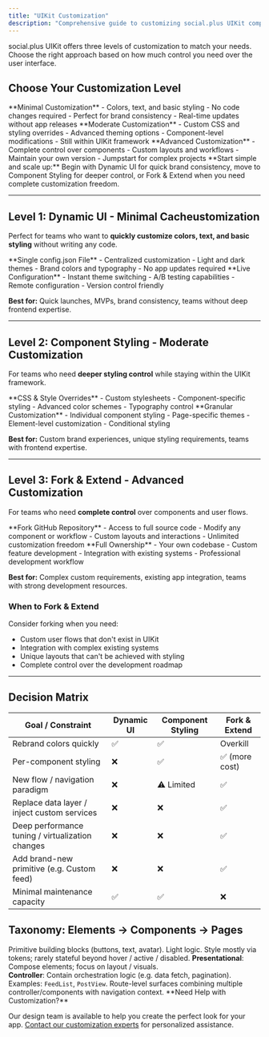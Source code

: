 ```yaml
---
title: "UIKit Customization"
description: "Comprehensive guide to customizing social.plus UIKit components to match your brand"
---
```


social.plus UIKit offers three levels of customization to match your needs. Choose the right approach based on how much control you need over the user interface.

## Choose Your Customization Level

<CardGroup cols={3}>
  <Card
    title="Dynamic UI"
    icon="palette"
    href="/uikit/customization/dynamic-ui"
  >
    **Minimal Customization**
    - Colors, text, and basic styling
    - No code changes required
    - Perfect for brand consistency
    - Real-time updates without app releases
  </Card>
  <Card
    title="Component Styling"
    icon="paintbrush"
    href="/uikit/customization/component-styling"
  >
    **Moderate Customization**
    - Custom CSS and styling overrides
    - Advanced theming options
    - Component-level modifications
    - Still within UIKit framework
  </Card>
  <Card
    title="Fork & Extend"
    icon="code-fork"
    href="https://github.com/AmityCo/Amity-Social-UIKit-React-Native-OpenSource"
  >
    **Advanced Customization**
    - Complete control over components
    - Custom layouts and workflows
    - Maintain your own version
    - Jumpstart for complex projects
  </Card>
</CardGroup>

<Info>
**Start simple and scale up:** Begin with Dynamic UI for quick brand consistency, move to Component Styling for deeper control, or Fork & Extend when you need complete customization freedom.
</Info>

---

## Level 1: Dynamic UI - Minimal Cacheustomization

Perfect for teams who want to **quickly customize colors, text, and basic styling** without writing any code.

<CardGroup cols={2}>
  <Card
    title="Configuration-Based"
    icon="file-code"
    href="/uikit/customization/dynamic-ui"
  >
    **Single config.json File**
    - Centralized customization
    - Light and dark themes
    - Brand colors and typography
    - No app updates required
  </Card>
  <Card
    title="Real-time Updates"
    icon="wand-magic-sparkles"
    href="/uikit/customization/dynamic-ui"
  >
    **Live Configuration**
    - Instant theme switching
    - A/B testing capabilities
    - Remote configuration
    - Version control friendly
  </Card>
</CardGroup>

**Best for:** Quick launches, MVPs, brand consistency, teams without deep frontend expertise.

---

## Level 2: Component Styling - Moderate Customization

For teams who need **deeper styling control** while staying within the UIKit framework.

<CardGroup cols={2}>
  <Card
    title="Advanced Theming"
    icon="paintbrush"
    href="/uikit/customization/theming-basics"
  >
    **CSS & Style Overrides**
    - Custom stylesheets
    - Component-specific styling
    - Advanced color schemes
    - Typography control
  </Card>
  <Card
    title="Component Control"
    icon="puzzle-piece"
    href="/uikit/customization/component-styling"
  >
    **Granular Customization**
    - Individual component styling
    - Page-specific themes
    - Element-level customization
    - Conditional styling
  </Card>
</CardGroup>

**Best for:** Custom brand experiences, unique styling requirements, teams with frontend expertise.

---

## Level 3: Fork & Extend - Advanced Customization

For teams who need **complete control** over components and user flows.

<CardGroup cols={2}>
  <Card
    title="Complete Control"
    icon="code-fork"
    href="https://github.com/AmityCo/Amity-Social-UIKit-React-Native-OpenSource"
  >
    **Fork GitHub Repository**
    - Access to full source code
    - Modify any component or workflow
    - Custom layouts and interactions
    - Unlimited customization freedom
  </Card>
  <Card
    title="Maintain Your Version"
    icon="code-branch"
    href="/uikit/customization/advanced-customization"
  >
    **Full Ownership**
    - Your own codebase
    - Custom feature development
    - Integration with existing systems
    - Professional development workflow
  </Card>
</CardGroup>

**Best for:** Complex custom requirements, existing app integration, teams with strong development resources.

### When to Fork & Extend

Consider forking when you need:
- Custom user flows that don't exist in UIKit
- Integration with complex existing systems
- Unique layouts that can't be achieved with styling
- Complete control over the development roadmap

---

## Decision Matrix

| Goal / Constraint | Dynamic UI | Component Styling | Fork & Extend |
|-------------------|-----------|-------------------|---------------|
| Rebrand colors quickly | ✅ | ✅ | Overkill |
| Per-component styling | ❌ | ✅ | ✅ (more cost) |
| New flow / navigation paradigm | ❌ | ⚠️ Limited | ✅ |
| Replace data layer / inject custom services | ❌ | ❌ | ✅ |
| Deep performance tuning / virtualization changes | ❌ | ❌ | ✅ |
| Add brand-new primitive (e.g. Custom feed) | ❌ | ❌ | ✅ |
| Minimal maintenance capacity | ✅ | ✅ | ❌ |

## Taxonomy: Elements → Components → Pages

<AccordionGroup>
  <Accordion title="UI Elements (Atoms)">
    Primitive building blocks (buttons, text, avatar). Light logic. Style mostly via tokens; rarely stateful beyond hover / active / disabled.
  </Accordion>
  <Accordion title="Components (Presentational vs Controller)">
    <strong>Presentational</strong>: Compose elements; focus on layout / visuals.
    <br/>
    <strong>Controller</strong>: Contain orchestration logic (e.g. data fetch, pagination). Examples: <code>FeedList</code>, <code>PostView</code>.
  </Accordion>
  <Accordion title="Pages (Screens)">
    Route-level surfaces combining multiple controller/components with navigation context.
  </Accordion>
</AccordionGroup>




<Info>
**Need Help with Customization?**

Our design team is available to help you create the perfect look for your app. [Contact our customization experts](https://support.socialplus.com) for personalized assistance.
</Info>
